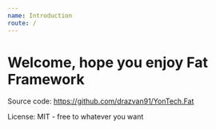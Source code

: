 ```yaml
---
name: Introduction
route: /
---
```


# Welcome, hope you enjoy Fat Framework

Source code: https://github.com/drazvan91/YonTech.Fat

License: MIT - free to whatever you want